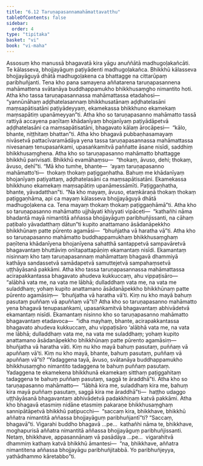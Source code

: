 ```yaml
---
title: "6.12 Taruṇapasannamahāmattavatthu"
tableOfContents: false
sidebar:
  order: 4
type: "tipitaka"
basket: "vi"
book: "vi-maha"
---
```



<DynamicBreadcrumb />

<Division number="283" book="vi-maha" bookNo="3" page="316">

<Paragraph number="1286" book="vi-maha">
Assosuṃ kho manussā bhagavatā kira yāgu anuññātā madhugoḷakañcāti. Te kālasseva, bhojjayāguṃ paṭiyādenti madhugoḷakañca. Bhikkhū kālasseva bhojjayāguyā dhātā madhugoḷakena ca bhattagge na cittarūpaṃ paribhuñjanti. Tena kho pana samayena aññatarena taruṇapasannena mahāmattena svātanāya buddhappamukho bhikkhusaṃgho nimantito hoti. Atha kho tassa taruṇapasannassa mahāmattassa etadahosi—  “yannūnāhaṃ aḍḍhatelasannaṃ bhikkhusatānaṃ aḍḍhatelasāni maṃsapātisatāni paṭiyādeyyaṃ, ekamekassa bhikkhuno ekamekaṃ maṃsapātiṃ upanāmeyyan”ti. Atha kho so taruṇapasanno mahāmatto tassā rattiyā accayena paṇītaṃ khādanīyaṃ bhojanīyaṃ paṭiyādāpetvā aḍḍhatelasāni ca maṃsapātisatāni, bhagavato kālaṃ ārocāpesi—  “kālo, bhante, niṭṭhitaṃ bhattan”ti. Atha kho bhagavā pubbaṇhasamayaṃ nivāsetvā pattacīvaramādāya yena tassa taruṇapasannassa mahāmattassa nivesanaṃ tenupasaṅkami, upasaṅkamitvā paññatte āsane nisīdi, saddhiṃ bhikkhusaṃghena. Atha kho so taruṇapasanno mahāmatto bhattagge bhikkhū parivisati. Bhikkhū evamāhaṃsu—  “thokaṃ, āvuso, dehi; thokaṃ, āvuso, dehī”ti. “Mā kho tumhe, bhante—  ‘ayaṃ taruṇapasanno mahāmatto’ti—  thokaṃ thokaṃ paṭiggaṇhatha. Bahuṃ me khādanīyaṃ bhojanīyaṃ paṭiyattaṃ, aḍḍhatelasāni ca maṃsapātisatāni. Ekamekassa bhikkhuno ekamekaṃ maṃsapātiṃ upanāmessāmīti. Paṭiggaṇhatha, bhante, yāvadatthan”ti. “Na kho mayaṃ, āvuso, etaṃkāraṇā thokaṃ thokaṃ paṭiggaṇhāma, api ca mayaṃ kālasseva bhojjayāguyā dhātā madhugoḷakena ca. Tena mayaṃ thokaṃ thokaṃ paṭiggaṇhāmā”ti. Atha kho so taruṇapasanno mahāmatto ujjhāyati khiyyati vipāceti—  “kathañhi nāma bhadantā mayā nimantitā aññassa bhojjayāguṃ paribhuñjissanti, na cāhaṃ paṭibalo yāvadatthaṃ dātun”ti kupito anattamano āsādanāpekkho bhikkhūnaṃ patte pūrento agamāsi—  “bhuñjatha vā haratha vā”ti. Atha kho so taruṇapasanno mahāmatto buddhappamukhaṃ bhikkhusaṃghaṃ paṇītena khādanīyena bhojanīyena sahatthā santappetvā sampavāretvā bhagavantaṃ bhuttāviṃ onītapattapāṇiṃ ekamantaṃ nisīdi. Ekamantaṃ nisinnaṃ kho taṃ taruṇapasannaṃ mahāmattaṃ bhagavā dhammiyā kathāya sandassetvā samādapetvā samuttejetvā sampahaṃsetvā uṭṭhāyāsanā pakkāmi.
</Paragraph>

<Paragraph number="1287" book="vi-maha">
Atha kho tassa taruṇapasannassa mahāmattassa acirapakkantassa bhagavato ahudeva kukkuccaṃ, ahu vippaṭisāro—  “alābhā vata me, na vata me lābhā; dulladdhaṃ vata me, na vata me suladdhaṃ; yohaṃ kupito anattamano āsādanāpekkho bhikkhūnaṃ patte pūrento agamāsiṃ—  ‘bhuñjatha vā haratha vā’ti. Kiṃ nu kho mayā bahuṃ pasutaṃ puññaṃ vā apuññaṃ vā”ti? Atha kho so taruṇapasanno mahāmatto yena bhagavā tenupasaṅkami, upasaṅkamitvā bhagavantaṃ abhivādetvā ekamantaṃ nisīdi. Ekamantaṃ nisinno kho so taruṇapasanno mahāmatto bhagavantaṃ etadavoca—  “idha mayhaṃ, bhante, acirapakkantassa bhagavato ahudeva kukkuccaṃ, ahu vippaṭisāro ‘alābhā vata me, na vata me lābhā; dulladdhaṃ vata me, na vata me suladdhaṃ; yohaṃ kupito anattamano āsādanāpekkho bhikkhūnaṃ patte pūrento agamāsiṃ—  bhuñjatha vā haratha vāti. Kiṃ nu kho mayā bahuṃ pasutaṃ, puññaṃ vā apuññaṃ vā’ti. Kiṃ nu kho mayā, bhante, bahuṃ pasutaṃ, puññaṃ vā apuññaṃ vā”ti? “Yadaggena tayā, āvuso, svātanāya buddhappamukho bhikkhusaṃgho nimantito tadaggena te bahuṃ puññaṃ pasutaṃ. Yadaggena te ekamekena bhikkhunā ekamekaṃ sitthaṃ paṭiggahitaṃ tadaggena te bahuṃ puññaṃ pasutaṃ, saggā te āraddhā”ti. Atha kho so taruṇapasanno mahāmatto—  “lābhā kira me, suladdhaṃ kira me, bahuṃ kira mayā puññaṃ pasutaṃ, saggā kira me āraddhā”ti—  haṭṭho udaggo uṭṭhāyāsanā bhagavantaṃ abhivādetvā padakkhiṇaṃ katvā pakkāmi. Atha kho bhagavā etasmiṃ nidāne etasmiṃ pakaraṇe bhikkhusaṃghaṃ sannipātāpetvā bhikkhū paṭipucchi—  “saccaṃ kira, bhikkhave, bhikkhū aññatra nimantitā aññassa bhojjayāguṃ paribhuñjantī”ti? “Saccaṃ, bhagavā”ti. Vigarahi buddho bhagavā …pe…  kathañhi nāma te, bhikkhave, moghapurisā aññatra nimantitā aññassa bhojjayāguṃ paribhuñjissanti. Netaṃ, bhikkhave, appasannānaṃ vā pasādāya …pe…  vigarahitvā dhammiṃ kathaṃ katvā bhikkhū āmantesi—  “na, bhikkhave, aññatra nimantitena aññassa bhojjayāgu paribhuñjitabbā. Yo paribhuñjeyya, yathādhammo kāretabbo”ti.
</Paragraph>
</Division>